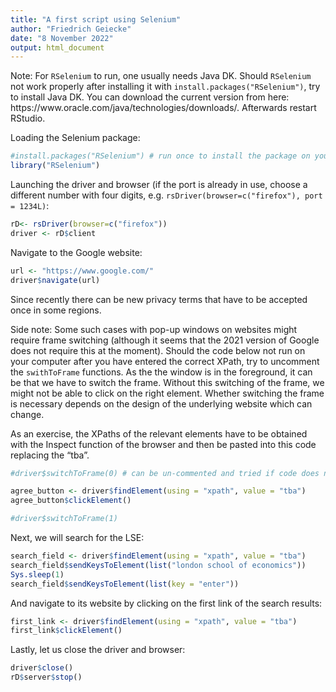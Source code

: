 ```yaml
---
title: "A first script using Selenium"
author: "Friedrich Geiecke"
date: "8 November 2022"
output: html_document
---
```


Note: For `RSelenium` to run, one usually needs Java DK. Should `RSelenium` not work properly after installing it with `install.packages("RSelenium")`, try to install Java DK. You can download the current version from here: https://www.oracle.com/java/technologies/downloads/. Afterwards restart RStudio.

Loading the Selenium package:

```r
#install.packages("RSelenium") # run once to install the package on your computer
library("RSelenium")
```

Launching the driver and browser (if the port is already in use, choose a different number with four digits, e.g. `rsDriver(browser=c("firefox"), port = 1234L)`:

```r
rD<- rsDriver(browser=c("firefox"))
driver <- rD$client
```

Navigate to the Google website:

```r
url <- "https://www.google.com/"
driver$navigate(url)
```

Since recently there can be new privacy terms that have to be accepted once in some regions.

Side note: Some such cases with pop-up windows on websites might require frame switching (although it seems that the 2021 version of Google does not require this at the moment). Should the code below not run on your computer after you have entered the correct XPath, try to uncomment the `swithToFrame` functions. As the the window is in the foreground, it can be that we have to switch the frame. Without this switching of the frame, we might not be able to click on the right element. Whether switching the frame is necessary depends on the design of the underlying website which can change.

As an exercise, the XPaths of the relevant elements have to be obtained with the Inspect function of the browser and then be pasted into this code replacing the "tba".

```r
#driver$switchToFrame(0) # can be un-commented and tried if code does not run

agree_button <- driver$findElement(using = "xpath", value = "tba")
agree_button$clickElement()

#driver$switchToFrame(1)
```

Next, we will search for the LSE:

```r
search_field <- driver$findElement(using = "xpath", value = "tba")
search_field$sendKeysToElement(list("london school of economics"))
Sys.sleep(1)
search_field$sendKeysToElement(list(key = "enter"))
```

And navigate to its website by clicking on the first link of the search results:

```r
first_link <- driver$findElement(using = "xpath", value = "tba")
first_link$clickElement()
```

Lastly, let us close the driver and browser:

```r
driver$close()
rD$server$stop()
```

